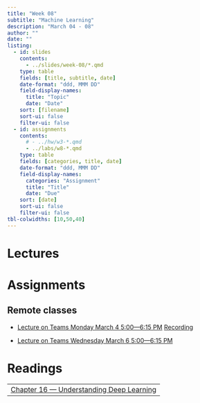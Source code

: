 ```yaml
---
title: "Week 08"
subtitle: "Machine Learning"
description: "March 04 - 08"
author: ""
date: ""
listing:
  - id: slides
    contents:
      - ../slides/week-08/*.qmd
    type: table
    fields: [title, subtitle, date]
    date-format: "ddd, MMM DD"
    field-display-names:
      title: "Topic"
      date: "Date"
    sort: [filename]
    sort-ui: false
    filter-ui: false
  - id: assignments
    contents:
      # - ../hw/w3-*.qmd
      - ../labs/w8-*.qmd
    type: table
    fields: [categories, title, date]
    date-format: "ddd, MMM DD"
    field-display-names:
      categories: "Assignment"
      title: "Title"
      date: "Due"
    sort: [date]
    sort-ui: false
    filter-ui: false
tbl-colwidths: [10,50,40]
---
```


# Lectures

::: {#slides}
:::

# Assignments

::: {#assignments}
:::

## Remote classes

- [Lecture on Teams Monday March 4 5:00---6:15 PM](https://teams.microsoft.com/l/meetup-join/19%3ameeting_OTZiYjE2NWUtZGViYy00MDg2LTk2OTEtY2ZjZTJlN2M2NzQ1%40thread.v2/0?context=%7b%22Tid%22%3a%22482198bb-ae7b-4b25-8b7a-6d7f32faa083%22%2c%22Oid%22%3a%225ab691ae-3f0c-4272-9570-6b19637a33d5%22%7d) [Recording](https://gtvault-my.sharepoint.com/:v:/g/personal/fherrmann9_gatech_edu/EWuzxtBUHxVFg7NoTEKx5T8BrqwgILBP2LAmJI3R58HxDA?e=g6hidR)

- [Lecture on Teams Wednesday March 6 5:00---6:15 PM](https://teams.microsoft.com/l/meetup-join/19%3ameeting_Yzc5NmU5OWUtZWFkMi00ZWVlLTkzYzUtYTM1OGM0ZWE3MmI2%40thread.v2/0?context=%7b%22Tid%22%3a%22482198bb-ae7b-4b25-8b7a-6d7f32faa083%22%2c%22Oid%22%3a%225ab691ae-3f0c-4272-9570-6b19637a33d5%22%7d)


# Readings

|                                                                                                           |
|-----------------------------------------------------------------------------------------------------------|
| [Chapter 16 --- Understanding Deep Learning](https://udlbook.github.io/udlbook/)                 | 

